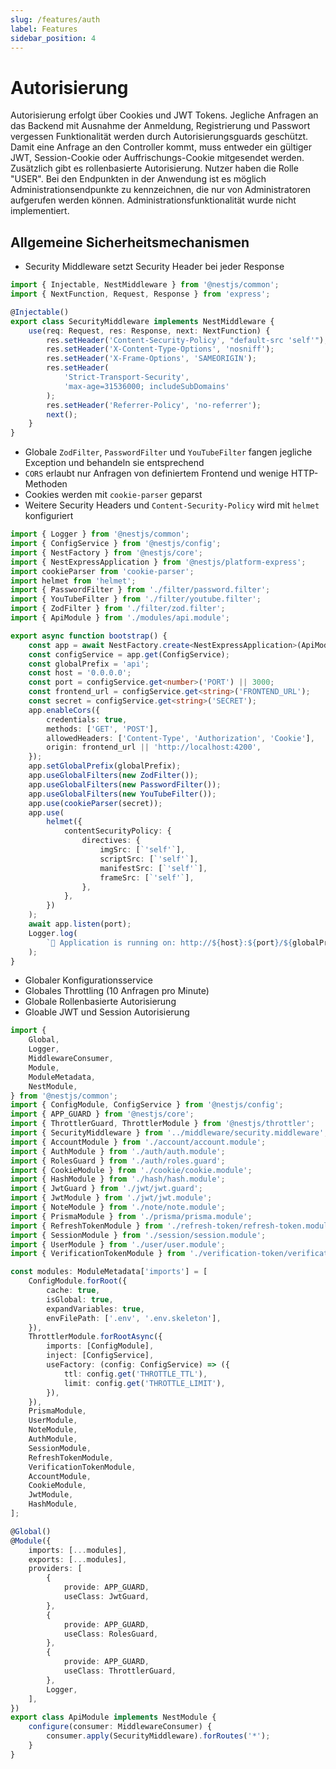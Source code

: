 ```yaml
---
slug: /features/auth
label: Features
sidebar_position: 4
---
```


# Autorisierung

Autorisierung erfolgt über Cookies und JWT Tokens.
Jegliche Anfragen an das Backend mit Ausnahme der Anmeldung, Registrierung und Passwort vergessen Funktionalität werden durch Autorisierungsguards geschützt.
Damit eine Anfrage an den Controller kommt, muss entweder ein gültiger JWT, Session-Cookie oder Auffrischungs-Cookie mitgesendet werden.
Zusätzlich gibt es rollenbasierte Autorisierung. Nutzer haben die Rolle "USER".
Bei den Endpunkten in der Anwendung ist es möglich Administrationsendpunkte zu kennzeichnen, die nur von Administratoren aufgerufen werden können.
Administrationsfunktionalität wurde nicht implementiert.

## Allgemeine Sicherheitsmechanismen

- Security Middleware setzt Security Header bei jeder Response

```typescript
import { Injectable, NestMiddleware } from '@nestjs/common';
import { NextFunction, Request, Response } from 'express';

@Injectable()
export class SecurityMiddleware implements NestMiddleware {
    use(req: Request, res: Response, next: NextFunction) {
        res.setHeader('Content-Security-Policy', "default-src 'self'");
        res.setHeader('X-Content-Type-Options', 'nosniff');
        res.setHeader('X-Frame-Options', 'SAMEORIGIN');
        res.setHeader(
            'Strict-Transport-Security',
            'max-age=31536000; includeSubDomains'
        );
        res.setHeader('Referrer-Policy', 'no-referrer');
        next();
    }
}
```

- Globale `ZodFilter`, `PasswordFilter` und `YouTubeFilter` fangen jegliche Exception und behandeln sie entsprechend
- `CORS` erlaubt nur Anfragen von definiertem Frontend und wenige HTTP-Methoden
- Cookies werden mit `cookie-parser` geparst
- Weitere Security Headers und `Content-Security-Policy` wird mit `helmet` konfiguriert

```typescript
import { Logger } from '@nestjs/common';
import { ConfigService } from '@nestjs/config';
import { NestFactory } from '@nestjs/core';
import { NestExpressApplication } from '@nestjs/platform-express';
import cookieParser from 'cookie-parser';
import helmet from 'helmet';
import { PasswordFilter } from './filter/password.filter';
import { YouTubeFilter } from './filter/youtube.filter';
import { ZodFilter } from './filter/zod.filter';
import { ApiModule } from './modules/api.module';

export async function bootstrap() {
    const app = await NestFactory.create<NestExpressApplication>(ApiModule);
    const configService = app.get(ConfigService);
    const globalPrefix = 'api';
    const host = '0.0.0.0';
    const port = configService.get<number>('PORT') || 3000;
    const frontend_url = configService.get<string>('FRONTEND_URL');
    const secret = configService.get<string>('SECRET');
    app.enableCors({
        credentials: true,
        methods: ['GET', 'POST'],
        allowedHeaders: ['Content-Type', 'Authorization', 'Cookie'],
        origin: frontend_url || 'http://localhost:4200',
    });
    app.setGlobalPrefix(globalPrefix);
    app.useGlobalFilters(new ZodFilter());
    app.useGlobalFilters(new PasswordFilter());
    app.useGlobalFilters(new YouTubeFilter());
    app.use(cookieParser(secret));
    app.use(
        helmet({
            contentSecurityPolicy: {
                directives: {
                    imgSrc: [`'self'`],
                    scriptSrc: [`'self'`],
                    manifestSrc: [`'self'`],
                    frameSrc: [`'self'`],
                },
            },
        })
    );
    await app.listen(port);
    Logger.log(
        `🚀 Application is running on: http://${host}:${port}/${globalPrefix}`
    );
}
```

- Globaler Konfigurationsservice
- Globales Throttling (10 Anfragen pro Minute)
- Globale Rollenbasierte Autorisierung
- Gloable JWT und Session Autorisierung

```typescript
import {
    Global,
    Logger,
    MiddlewareConsumer,
    Module,
    ModuleMetadata,
    NestModule,
} from '@nestjs/common';
import { ConfigModule, ConfigService } from '@nestjs/config';
import { APP_GUARD } from '@nestjs/core';
import { ThrottlerGuard, ThrottlerModule } from '@nestjs/throttler';
import { SecurityMiddleware } from '../middleware/security.middleware';
import { AccountModule } from './account/account.module';
import { AuthModule } from './auth/auth.module';
import { RolesGuard } from './auth/roles.guard';
import { CookieModule } from './cookie/cookie.module';
import { HashModule } from './hash/hash.module';
import { JwtGuard } from './jwt/jwt.guard';
import { JwtModule } from './jwt/jwt.module';
import { NoteModule } from './note/note.module';
import { PrismaModule } from './prisma/prisma.module';
import { RefreshTokenModule } from './refresh-token/refresh-token.module';
import { SessionModule } from './session/session.module';
import { UserModule } from './user/user.module';
import { VerificationTokenModule } from './verification-token/verification-token.module';

const modules: ModuleMetadata['imports'] = [
    ConfigModule.forRoot({
        cache: true,
        isGlobal: true,
        expandVariables: true,
        envFilePath: ['.env', '.env.skeleton'],
    }),
    ThrottlerModule.forRootAsync({
        imports: [ConfigModule],
        inject: [ConfigService],
        useFactory: (config: ConfigService) => ({
            ttl: config.get('THROTTLE_TTL'),
            limit: config.get('THROTTLE_LIMIT'),
        }),
    }),
    PrismaModule,
    UserModule,
    NoteModule,
    AuthModule,
    SessionModule,
    RefreshTokenModule,
    VerificationTokenModule,
    AccountModule,
    CookieModule,
    JwtModule,
    HashModule,
];

@Global()
@Module({
    imports: [...modules],
    exports: [...modules],
    providers: [
        {
            provide: APP_GUARD,
            useClass: JwtGuard,
        },
        {
            provide: APP_GUARD,
            useClass: RolesGuard,
        },
        {
            provide: APP_GUARD,
            useClass: ThrottlerGuard,
        },
        Logger,
    ],
})
export class ApiModule implements NestModule {
    configure(consumer: MiddlewareConsumer) {
        consumer.apply(SecurityMiddleware).forRoutes('*');
    }
}
```
